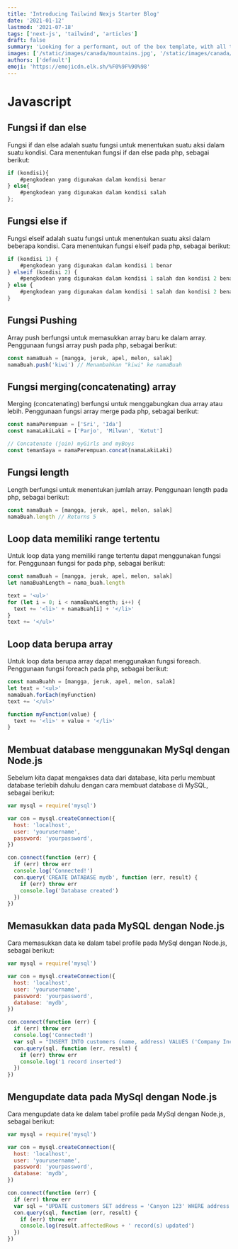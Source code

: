 ```yaml
---
title: 'Introducing Tailwind Nexjs Starter Blog'
date: '2021-01-12'
lastmod: '2021-07-18'
tags: ['next-js', 'tailwind', 'articles']
draft: false
summary: 'Looking for a performant, out of the box template, with all the best in web technology to support your blogging needs? Checkout the Tailwind Nextjs Starter Blog template.'
images: ['/static/images/canada/mountains.jpg', '/static/images/canada/toronto.jpg']
authors: ['default']
emoji: 'https://emojicdn.elk.sh/%F0%9F%90%98'
---
```


# Javascript

## Fungsi if dan else

Fungsi if dan else adalah suatu fungsi untuk menentukan suatu aksi dalam suatu kondisi. Cara menentukan fungsi if dan else pada php, sebagai berikut:

```javascript
if (kondisi){
	#pengkodean yang digunakan dalam kondisi benar
} else{
	#pengkodean yang digunakan dalam kondisi salah
};
```

## Fungsi else if

Fungsi elseif adalah suatu fungsi untuk menentukan suatu aksi dalam beberapa kondisi. Cara menentukan fungsi elseif pada php, sebagai berikut:

```javascript
if (kondisi 1) {
    #pengkodean yang digunakan dalam kondisi 1 benar
} elseif (kondisi 2) {
    #pengkodean yang digunakan dalam kondisi 1 salah dan kondisi 2 benar
} else {
    #pengkodean yang digunakan dalam kondisi 1 salah dan kondisi 2 benar
}
```

## Fungsi Pushing

Array push berfungsi untuk memasukkan array baru ke dalam array. Penggunaan fungsi array push pada php, sebagai berikut:

```javascript
const namaBuah = [mangga, jeruk, apel, melon, salak]
namaBuah.push('kiwi') // Menambahkan "kiwi" ke namaBuah
```

## Fungsi merging(concatenating) array

Merging (concatenating) berfungsi untuk menggabungkan dua array atau lebih. Penggunaan fungsi array merge pada php, sebagai berikut:

```javascript
const namaPerempuan = ['Sri', 'Ida']
const namaLakiLaki = ['Parjo', 'Milwan', 'Ketut']

// Concatenate (join) myGirls and myBoys
const temanSaya = namaPerempuan.concat(namaLakiLaki)
```

## Fungsi length

Length berfungsi untuk menentukan jumlah array. Penggunaan length pada php, sebagai berikut:

```javascript
const namaBuah = [mangga, jeruk, apel, melon, salak]
namaBuah.length // Returns 5
```

## Loop data memiliki range tertentu

Untuk loop data yang memiliki range tertentu dapat menggunakan fungsi for. Penggunaan fungsi for pada php, sebagai berikut:

```javascript
const namaBuah = [mangga, jeruk, apel, melon, salak]
let namaBuahLength = nama_buah.length

text = '<ul>'
for (let i = 0; i < namaBuahLength; i++) {
  text += '<li>' + namaBuah[i] + '</li>'
}
text += '</ul>'
```

## Loop data berupa array

Untuk loop data berupa array dapat menggunakan fungsi foreach. Penggunaan fungsi foreach pada php, sebagai berikut:

```javascript
const namaBuahh = [mangga, jeruk, apel, melon, salak]
let text = '<ul>'
namaBuah.forEach(myFunction)
text += '</ul>'

function myFunction(value) {
  text += '<li>' + value + '</li>'
}
```

## Membuat database menggunakan MySql dengan Node.js

Sebelum kita dapat mengakses data dari database, kita perlu membuat database terlebih dahulu dengan cara membuat database di MySQL, sebagai berikut:

```javascript
var mysql = require('mysql')

var con = mysql.createConnection({
  host: 'localhost',
  user: 'yourusername',
  password: 'yourpassword',
})

con.connect(function (err) {
  if (err) throw err
  console.log('Connected!')
  con.query('CREATE DATABASE mydb', function (err, result) {
    if (err) throw err
    console.log('Database created')
  })
})
```

## Memasukkan data pada MySQL dengan Node.js

Cara memasukkan data ke dalam tabel profile pada MySql dengan Node.js, sebagai berikut:

```javascript
var mysql = require('mysql')

var con = mysql.createConnection({
  host: 'localhost',
  user: 'yourusername',
  password: 'yourpassword',
  database: 'mydb',
})

con.connect(function (err) {
  if (err) throw err
  console.log('Connected!')
  var sql = "INSERT INTO customers (name, address) VALUES ('Company Inc', 'Highway 37')"
  con.query(sql, function (err, result) {
    if (err) throw err
    console.log('1 record inserted')
  })
})
```

## Mengupdate data pada MySql dengan Node.js

Cara mengupdate data ke dalam tabel profile pada MySql dengan Node.js, sebagai berikut:

```javascript
var mysql = require('mysql')

var con = mysql.createConnection({
  host: 'localhost',
  user: 'yourusername',
  password: 'yourpassword',
  database: 'mydb',
})

con.connect(function (err) {
  if (err) throw err
  var sql = "UPDATE customers SET address = 'Canyon 123' WHERE address = 'Valley 345'"
  con.query(sql, function (err, result) {
    if (err) throw err
    console.log(result.affectedRows + ' record(s) updated')
  })
})
```
